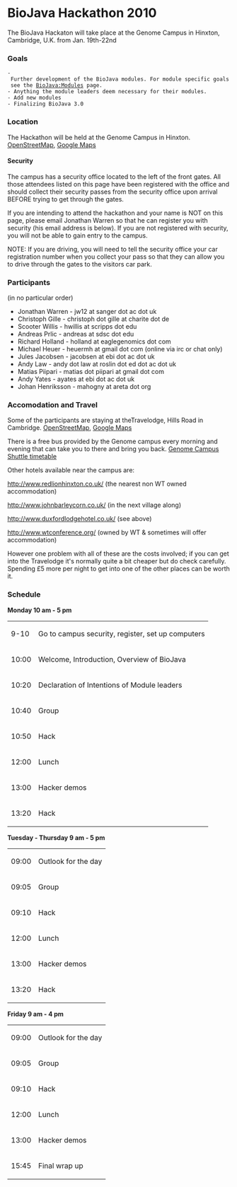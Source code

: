 = BioJava Hackathon 2010=

The BioJava Hackaton will take place at the Genome Campus in Hinxton, Cambridge, U.K. from Jan. 19th-22nd

=== Goals ===

 - Further development of the BioJava modules. For module specific goals see the [[BioJava:Modules]] page.
 - Anything the module leaders deem necessary for their modules.
 - Add new modules
 - Finalizing BioJava 3.0

=== Location ===

The Hackathon will be held at the Genome Campus in Hinxton.   [http://www.openstreetmap.org/?minlon=0.179953664541245&minlat=52.0744361877441&maxlon=0.19097812473774&maxlat=52.08349609375 OpenStreetMap],   [http://maps.google.com/maps?f=q&source=s_q&q=genome+campus+hinxton&ie=UTF8&hq=&hnear=Wellcome+Trust+Genome+Campus,+Hinxton,+Saffron+Walden,+Essex,+Vereinigtes+K%C3%B6nigreich&z=11 Google Maps]

==== Security ====

The campus has a security office located to the left of the front gates. All those attendees listed on this page have been registered with the office and should collect their security passes from the security office upon arrival BEFORE trying to get through the gates.

If you are intending to attend the hackathon and your name is NOT on this page, please email Jonathan Warren so that he can register you with security (his email address is below). If you are not registered with security, you will not be able to gain entry to the campus.

NOTE: If you are driving, you will need to tell the security office your car registration number when you collect your pass so that they can allow you to drive through the gates to the visitors car park.

=== Participants ===

(in no particular order) 

* Jonathan Warren - jw12 at sanger dot ac dot uk
* Christoph Gille - christoph dot gille at charite dot de
* Scooter Willis  - hwillis at scripps dot edu
* Andreas Prlic  - andreas at sdsc dot edu
* Richard Holland - holland at eaglegenomics dot com
* Michael Heuer - heuermh at gmail dot com  (online via irc or chat only)
* Jules Jacobsen - jacobsen at ebi dot ac dot uk
* Andy Law - andy dot law at roslin dot ed dot ac dot uk
* Matias Piipari - matias dot piipari at gmail dot com
* Andy Yates - ayates at ebi dot ac dot uk
* Johan Henriksson - mahogny at areta dot org

=== Accomodation and Travel ===

Some of the participants are staying at theTravelodge, Hills Road  in Cambridge.  [http://www.openstreetmap.org/?minlon=0.135944694280624&minlat=52.189998626709&maxlon=0.136144712567329&maxlat=52.1902008056641 OpenStreetMap],  [http://maps.google.com/maps/place?cid=6821371219882759467&q=travelodge%2Bhills%2Broad%2Bcambridge Google Maps]

There is a free bus provided by the Genome campus every morning and evening that can take you to there and bring you back. [http://www.ebi.ac.uk/Information/Travel/shuttle_timetable.html Genome Campus Shuttle timetable]

Other hotels available near the campus are:

http://www.redlionhinxton.co.uk/ (the nearest non WT owned accommodation)

http://www.johnbarleycorn.co.uk/ (in the next village along)

http://www.duxfordlodgehotel.co.uk/ (see above)

http://www.wtconference.org/ (owned by WT & sometimes will offer accommodation)

However one problem with all of these are the costs involved; if you can get into the Travelodge it's normally quite a bit cheaper but do check carefully. Spending £5 more per night to get into one of the other places can be worth it.

=== Schedule ===

'''Monday 10 am - 5 pm'''

<table>
<tr><td>9-10</td><td>Go to campus security, register, set up computers</td></tr>
<tr><td>10:00</td><td>Welcome, Introduction, Overview of BioJava</td></tr>
<tr><td>10:20</td><td>Declaration of Intentions of Module leaders</td></tr>
<tr><td>10:40</td><td> Group </td></tr>
<tr><td>10:50</td><td> Hack </td></tr>
<tr><td>12:00</td><td> Lunch</td></tr>
<tr><td>13:00</td><td> Hacker demos</td></tr>
<tr><td>13:20</td><td> Hack</td></tr>
</table>

'''Tuesday - Thursday 9 am - 5 pm'''

<table>
<tr><td>09:00</td><td> Outlook for the day</td></tr>
<tr><td>09:05</td><td> Group</td></tr>
<tr><td>09:10</td><td> Hack</td></tr>
<tr><td>12:00</td><td> Lunch</td></tr>
<tr><td>13:00</td><td> Hacker demos</td></tr>
<tr><td>13:20</td><td> Hack</td></tr>
</table>

'''Friday 9 am - 4 pm'''

<table>
<tr><td>09:00</td><td> Outlook for the day</td></tr>
<tr><td>09:05</td><td> Group</td></tr>
<tr><td>09:10</td><td> Hack</td></tr>
<tr><td>12:00</td><td> Lunch</td></tr>
<tr><td>13:00</td><td> Hacker demos</td></tr>
<tr><td>15:45</td><td> Final wrap up</td></tr>
</table>